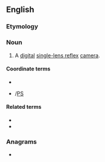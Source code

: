 ==English==

===Etymology===
{{initialism of|lang=en|digital single-lens reflex}}

===Noun===
{{en-noun}}

# {{lb|en|photography}} A [[digital]] [[single-lens reflex]] [[camera]].

====Coordinate terms====
* {{l|en|RF}}
* {{l|en|P&S}}/[[PS]]

====Related terms====
* {{l|en|SLR}}
* {{l|en|ZLR}}

===Anagrams===
* {{anagrams|en|LDRs}}